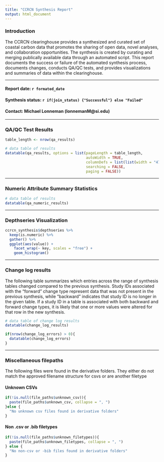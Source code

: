 ```yaml
---
title: "CCRCN Synthesis Report"
output: html_document
---
```

  
### Introduction 
The CCRCN clearinghouse provides a synthesized and curated set of coastal carbon data that promotes the sharing of open data, novel analyses, and collaboration opportunities. 
The synthesis is created by curating and merging publically available data through an automated script. 
This report documents the success or failure of the automated synthesis process, documents changes, 
conducts QA/QC tests, and provides visualizations and summaries of data within the clearinghouse. 

***

#### Report date: `r formated_date`
#### Synthesis status: `r if(join_status) {"Successful"} else "Failed"`
#### Contact: Michael Lonneman (lonnemanM@si.edu)  

***

### QA/QC Test Results


```r

table_length <- nrow(qa_results)

# data table of results 
datatable(qa_results, options = list(pageLength = table_length,
                                     autoWidth = TRUE,
                                     columnDefs = list(list(width = "47%", targets = c(1,2))),
                                     searching = FALSE,
                                     paging = FALSE))

```

***

### Numeric Attribute Summary Statistics

```r

# data table of results 
datatable(qa_numeric_results)

```

***

### Depthseries Visualization

```r

ccrcn_synthesis$depthseries %>%
  keep(is.numeric) %>% 
  gather() %>% 
  ggplot(aes(value)) +
    facet_wrap(~ key, scales = "free") +
    geom_histogram()

```

***

### Change log results
The following table summarizes which entries across the range of synthesis tables changed compared to the previous synthesis. Study IDs associated with the "forward" change type represent data that was not present in the previous synthesis, while "backward" indicates that study ID is no longer in the given table. If a study ID in a table is associated with both backward and forward change types, it is likely that one or more values were altered for that row in the new synthesis. 


```r

# data table of change log results 
datatable(change_log_results)

if(nrow(change_log_errors) > 0){
  datatable(change_log_errors)
}

```

***

### Miscellaneous filepaths
The following files were found in the derivative folders. They either do not match the approved filename structure for csvs or are another filetype

#### Unknown CSVs

```r

if(!is.null(file_paths$unknown_csv)){
  paste(file_paths$unknown_csv, collapse = ", ")
}else {
  "No unknown csv files found in derivative folders"
}

```

#### Non .csv or .bib filetypes

```r

if(!is.null(file_paths$unknown_filetypes)){
  paste(file_paths$unknown_filetypes, collapse = ", ")
} else {
  "No non-csv or -bib files found in derivative folders"
}

```